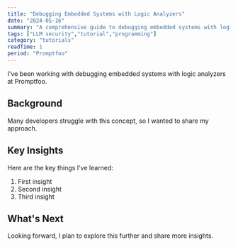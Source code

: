 ```yaml
---
title: "Debugging Embedded Systems with Logic Analyzers"
date: "2024-05-16"
summary: "A comprehensive guide to debugging embedded systems with logic analyzers. Learn the fundamentals and best practices."
tags: ["LLM security","tutorial","programming"]
category: "tutorials"
readTime: 1
period: "Promptfoo"
---
```


I've been working with debugging embedded systems with logic analyzers at Promptfoo.

## Background

Many developers struggle with this concept, so I wanted to share my approach.

## Key Insights

Here are the key things I've learned:

1. First insight
2. Second insight
3. Third insight

## What's Next

Looking forward, I plan to explore this further and share more insights.

